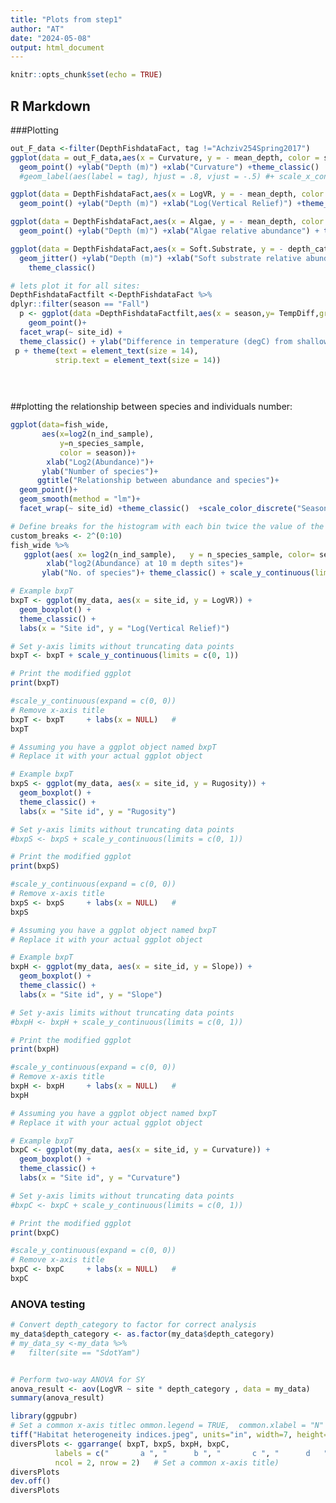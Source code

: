---
title: "Plots from step1"
author: "AT"
date: "2024-05-08"
output: html_document
---

```{r setup, include=FALSE}
knitr::opts_chunk$set(echo = TRUE)
```

## R Markdown
###Plotting

```{r}
out_F_data <-filter(DepthFishdataFact, tag !="Achziv254Spring2017")
ggplot(data = out_F_data,aes(x = Curvature, y = - mean_depth, color = site, ))+
  geom_point() +ylab("Depth (m)") +xlab("Curvature") +theme_classic() 
  #geom_label(aes(label = tag), hjust = .8, vjust = -.5) #+ scale_x_continuous(limits = c(1, 1.2)) 

```

```{r}
ggplot(data = DepthFishdataFact,aes(x = LogVR, y = - mean_depth, color = site))+
  geom_point() +ylab("Depth (m)") +xlab("Log(Vertical Relief)") +theme_classic()  
```

```{r}
ggplot(data = DepthFishdataFact,aes(x = Algae, y = - mean_depth, color = site))+
  geom_point() +ylab("Depth (m)") +xlab("Algae relative abundance") + theme_classic()
```


```{r}
ggplot(data = DepthFishdataFact,aes(x = Soft.Substrate, y = - depth_category, color = season))+
  geom_jitter() +ylab("Depth (m)") +xlab("Soft substrate relative abundance")+ facet_wrap(~ site_id)+
    theme_classic()
```

```{r}
# lets plot it for all sites:
DepthFishdataFactfilt <-DepthFishdataFact %>%
dplyr::filter(season == "Fall")
  p <- ggplot(data =DepthFishdataFactfilt,aes(x = season,y= TempDiff,group = depth_category,color = as.factor(season)))+
    geom_point()+
  facet_wrap(~ site_id) +
  theme_classic() + ylab("Difference in temperature (degC) from shallower site")
 p + theme(text = element_text(size = 14),
          strip.text = element_text(size = 14))
 

 
```

##plotting the relationship between species and individuals number:
```{r}
ggplot(data=fish_wide,
       aes(x=log2(n_ind_sample),
           y=n_species_sample,
           color = season))+
        xlab("Log2(Abundance)")+
       ylab("Number of species")+
      ggtitle("Relationship between abundance and species")+
  geom_point()+
  geom_smooth(method = "lm")+
  facet_wrap(~ site_id) +theme_classic()  +scale_color_discrete("Season")
```


```{r}
# Define breaks for the histogram with each bin twice the value of the preceding one
custom_breaks <- 2^(0:10)
fish_wide %>%
   ggplot(aes( x= log2(n_ind_sample),   y = n_species_sample, color= season))+ geom_col(breaks = custom_breaks)+
        xlab("log2(Abundance) at 10 m depth sites")+
       ylab("No. of species")+ theme_classic() + scale_y_continuous(limits = c(0, 30))
```
```{r}
# Example bxpT
bxpT <- ggplot(my_data, aes(x = site_id, y = LogVR)) +
  geom_boxplot() + 
  theme_classic() +
  labs(x = "Site id", y = "Log(Vertical Relief)")

# Set y-axis limits without truncating data points
bxpT <- bxpT + scale_y_continuous(limits = c(0, 1))

# Print the modified ggplot
print(bxpT)

#scale_y_continuous(expand = c(0, 0)) 
# Remove x-axis title
bxpT <- bxpT     + labs(x = NULL)   # 
bxpT
```


```{r}
# Assuming you have a ggplot object named bxpT
# Replace it with your actual ggplot object

# Example bxpT
bxpS <- ggplot(my_data, aes(x = site_id, y = Rugosity)) +
  geom_boxplot() + 
  theme_classic() +
  labs(x = "Site id", y = "Rugosity")

# Set y-axis limits without truncating data points
#bxpS <- bxpS + scale_y_continuous(limits = c(0, 1))

# Print the modified ggplot
print(bxpS)

#scale_y_continuous(expand = c(0, 0)) 
# Remove x-axis title
bxpS <- bxpS     + labs(x = NULL)   # 
bxpS
```


```{r}
# Assuming you have a ggplot object named bxpT
# Replace it with your actual ggplot object

# Example bxpT
bxpH <- ggplot(my_data, aes(x = site_id, y = Slope)) +
  geom_boxplot() + 
  theme_classic() +
  labs(x = "Site id", y = "Slope")

# Set y-axis limits without truncating data points
#bxpH <- bxpH + scale_y_continuous(limits = c(0, 1))

# Print the modified ggplot
print(bxpH)

#scale_y_continuous(expand = c(0, 0)) 
# Remove x-axis title
bxpH <- bxpH     + labs(x = NULL)   # 
bxpH
```
```{r}
# Assuming you have a ggplot object named bxpT
# Replace it with your actual ggplot object

# Example bxpT
bxpC <- ggplot(my_data, aes(x = site_id, y = Curvature)) +
  geom_boxplot() + 
  theme_classic() +
  labs(x = "Site id", y = "Curvature")

# Set y-axis limits without truncating data points
#bxpC <- bxpC + scale_y_continuous(limits = c(0, 1))

# Print the modified ggplot
print(bxpC)

#scale_y_continuous(expand = c(0, 0)) 
# Remove x-axis title
bxpC <- bxpC     + labs(x = NULL)   # 
bxpC
```
### ANOVA testing
```{r}
# Convert depth_category to factor for correct analysis
my_data$depth_category <- as.factor(my_data$depth_category)
# my_data_sy <-my_data %>%
#   filter(site == "SdotYam")


# Perform two-way ANOVA for SY
anova_result <- aov(LogVR ~ site * depth_category , data = my_data)
summary(anova_result)
```


```{r}
library(ggpubr)
# Set a common x-axis titlec ommon.legend = TRUE,  common.xlabel = "N" )
tiff("Habitat heterogeneity indices.jpeg", units="in", width=7, height=6, res=600)
diversPlots <- ggarrange( bxpT, bxpS, bxpH, bxpC, 
          labels = c("       a ", "      b ", "       c ", "      d   "),
          ncol = 2, nrow = 2)   # Set a common x-axis title)
diversPlots
dev.off()
diversPlots

```